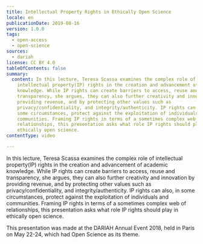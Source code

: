 ```yaml
---
title: Intellectual Property Rights in Ethically Open Science
locale: en
publicationDate: 2019-08-16
version: 1.0.0
tags:
  - open-access
  - open-science
sources:
  - dariah
license: CC BY 4.0
tableOfContents: false
summary:
  content: In this lecture, Teresa Scassa examines the complex role of
    intellectual property(IP) rights in the creation and advancement of academic
    knowledge. While IP rights can create barriers to access, reuse and
    transparency, she argues, they can also further creativity and innovation by
    providing revenue, and by protecting other values such as
    privacy/confidentiality, and integrity/authenticity. IP rights can also, in
    some circumstances, protect against the exploitation of individuals and
    communities. Framing IP rights in terms of a sometimes complex web of
    relationships, this presentation asks what role IP rights should play in
    ethically open science.
contentType: video

---
```


In this lecture, Teresa Scassa examines the complex role of intellectual property(IP) rights in the creation and advancement of academic knowledge. While IP rights can create barriers to access, reuse and transparency, she argues, they can also further creativity and innovation by providing revenue, and by protecting other values such as privacy/confidentiality, and integrity/authenticity. IP rights can also, in some circumstances, protect against the exploitation of individuals and communities. Framing IP rights in terms of a sometimes complex web of relationships, this presentation asks what role IP rights should play in ethically open science.

This presentation was made at the DARIAH Annual Event 2018, held in Paris on May 22-24, which had Open Science as its theme.

<VideoCard
  title="Intellectual Property Rights in Ethically Open Science"
  id="Udly8zTIhL0"
  image="images/teresa-scassa.png"
/>
